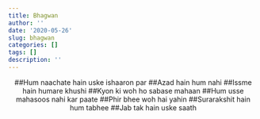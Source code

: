 ```yaml
---
title: Bhagwan
author: ''
date: '2020-05-26'
slug: bhagwan
categories: []
tags: []
description: ''
---
```


<center>
##Hum naachate hain uske ishaaron par
##Azad hain hum nahi
##Issme hain humare khushi
##Kyon ki woh ho sabase mahaan
##Hum usse mahasoos nahi kar paate
##Phir bhee woh hai yahin
##Surarakshit hain hum tabhee
##Jab tak hain uske saath
</center>